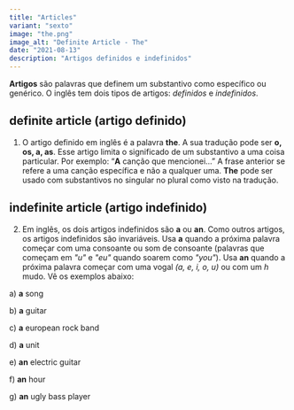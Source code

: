 ```yaml
---
title: "Articles"
variant: "sexto"
image: "the.png"
image_alt: "Definite Article - The"
date: "2021-08-13"
description: "Artigos definidos e indefinidos"
---
```



**Artigos** são palavras que definem um substantivo como específico ou genérico. O inglês tem dois tipos de artigos: _definidos_ e _indefinidos_.

## definite article (artigo definido)

1. O artigo definido em inglês é a palavra **the**. A sua tradução pode ser **o, os, a, as**. Esse artigo limita o significado de um substantivo a uma coisa particular. Por exemplo: “**A** canção que mencionei...” A frase anterior se refere a uma canção específica e não a qualquer uma. **The** pode ser usado com substantivos no singular no plural como visto na tradução.

## indefinite article (artigo indefinido)

2. Em inglês, os dois artigos indefinidos são **a** ou **an**. Como outros artigos, os artigos indefinidos são invariáveis. Usa **a** quando a próxima palavra começar com uma consoante ou som de consoante (palavras que começam em _"u"_ e _"eu"_ quando soarem como _"you"_). Usa **an** quando a próxima palavra começar com uma vogal _(a, e, i, o, u)_ ou com um _h_ mudo. Vê os exemplos abaixo:

a) **a** song

b) **a** guitar

c) **a** european rock band

d) **a** unit

e) **an** electric guitar

f) **an** hour

g) **an** ugly bass player
